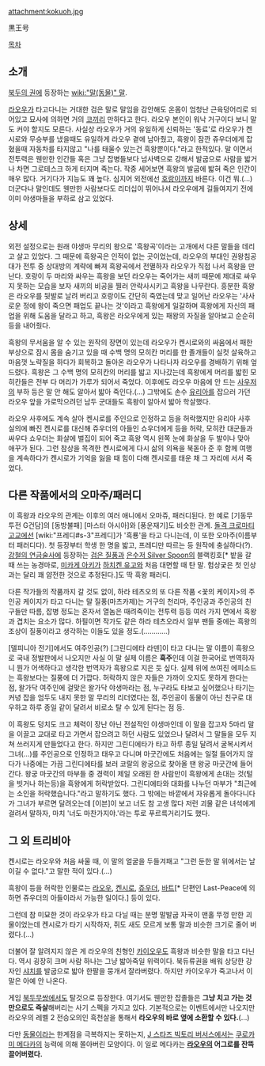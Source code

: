 attachment:kokuoh.jpg

黒王号

[[목차]]

== 소개 ==
[[북두의 권]]에 등장하는 [[wiki:"말(동물)" 말]].

[[라오우]]가 타고다니는 거대한 검은 말로 말임을 감안해도 온몸이 엄청난 근육덩어리로 되어있고 묘사에 의하면 거의 [[코끼리]] 만하다고 한다. 라오우 본인이 워낙 거구이다 보니 말도 커야 할지도 모른다. 사실상 라오우가 거의 유일하게 신뢰하는 '동료'로 라오우가 켄시로와 무승부를 냈을때도 유일하게 라오우 곁에 남아줬고, 흑왕이 잠깐 쥬우더에게 잡혔을때 자동차를 타지않고 "나를 태울수 있는건 흑왕뿐이다."라고 한적있다. 말 이면서 전투력은 웬만한 인간들 혹은 그냥 잡병들보다 넘사벽으로 강해서 발굽으로 사람을 밟거나 차면 그로테스크 하게 터지며 죽는다. 작중 세어보면 흑왕의 발굽에 밟혀 죽은 인간이 매우 많다. 거기다가 지능도 꽤 높다. 심지어 외전에선 [[호랑이]]까지 바른다. 이건 뭐.(…) 더군다나 말인데도 웬만한 사람보다도 리더십이 뛰어나서 라오우에게 길들여지기 전에 이미 야생마들을 부하로 삼고 있었다.

== 상세 ==
외전 설정으로는 원래 야생마 무리의 왕으로 '흑왕곡'이라는 고개에서 다른 말들을 데리고 살고 있었다. 그 때문에 흑왕곡은 인적이 없는 곳이었는데, 라오우의 부대인 권왕침공대가 전투 중 상대방의 계략에 빠져 흑왕곡에서 전멸하자 라오우가 직접 나서 흑왕을 만난다. 호랑이 두 마리와 싸우는 흑왕을 보던 라오우는 죽어가는 새끼 때문에 제대로 싸우지 못하는 모습을 보자 새끼의 비공을 찔러 안락사시키고 흑왕을 나무란다. 흥분한 흑왕은 라오우를 뒷발로 날려 버리고 호랑이도 간단히 죽였는데 맞고 일어난 라오우는 '사사로운 정에 왕이 죽으면 패업도 끝나는 것'이라고 흑왕에게 일갈하며 흑왕에게 자신의 패업을 위해 도움을 달라고 하고, 흑왕은 라오우에게 있는 패왕의 자질을 알아보고 순순히 등을 내어줬다.

흑왕의 무서움을 알 수 있는 원작의 장면이 있는데 라오우가 켄시로와의 싸움에서 패한 부상으로 잠시 몸을 숨기고 있을 때 수백 명의 모히칸 머리를 한 졸개들이 실컷 살육하고 마음껏 노략질을 하다가 회복하고 돌아온 라오우가 나타나자 라오우를 경배하기 위해 엎드렸다. 흑왕은 그 수백 명의 모히칸의 머리를 밟고 지나갔는데 흑왕에게 머리를 밟힌 모히칸들은 전부 다 머리가 가루가 되어서 죽었다. 이후에도 라오우 마음에 안 드는 [[사우저]]의 부하 등은 말 안 해도 알아서 밟아 죽인다.(…) 그밖에도 손수 [[유리아]]를 잡으러 가던 라오우 앞을 가로막으려던 남두 군대들도 흑왕이 알아서 밟아 학살했다.

라오우 사후에도 계속 살아 켄시로를 주인으로 인정하고 등을 허락했지만 유리아 사후 실의에 빠진 켄시로를 대신해 쥬우더의 아들인 쇼우더에게 등을 허락, 모히칸 대군들과 싸우다 쇼우더는 화살에 벌집이 되어 죽고 흑왕 역시 왼쪽 눈에 화살을 두 발이나 맞아 애꾸가 된다. 그런 참상을 목격한 켄시로에게 다시 삶의 의욕을 북돋아 준 후 함께 여행을 계속하다가 켄시로가 기억을 잃을 때 힘이 다해 켄시로를 태운 채 그 자리에 서서 죽었다.

== 다른 작품에서의 오마주/패러디 ==
이 흑왕과 라오우의 관계는 이후의 여러 애니에서 오마쥬, 패러디된다. 한 예로 [기동무투전 G건담]의 [동방불패] [마스터 아시아]와 [풍운재기]도 비슷한 관계. [[돌격 크로마티 고교]]에선 [wiki:"프레디#s-3"프레디]가 '흑룡'을 타고 다니는데, 이 또한 오마주(이름부터 패러디다). 첫 등장부터 학생 한 명을 밟고, 프레디만 따르는 등 원작에 충실하다(?). [[강철의 연금술사]]에 등장하는 [[검은 질풍]]과 [[은수저 Silver Spoon]]의 블랙킹호[* 밭을 갈 때 쓰는 농경마로, [[미카게 아키]]가 [[하치켄 유고]]와 처음 대면할 때 탄 말. 험상궂은 첫 인상과는 달리 꽤 얌전한 것으로 추정된다.]도 딱 흑왕 패러디.

다른 작가들의 작품까지 갈 것도 없이, 하라 테츠오의 또 다른 작품 <꽃의 케이지>의 주인공 케이지가 타고 다니는 말 질풍(마츠카제)는 거구의 천리마, 주인공과 주인공의 친구들만 따름, 잡병 정도는 혼자서 열놈은 때려죽이는 전투력 등등 여러 가지 면에서 흑왕과 겹치는 요소가 많다. 하필이면 작가도 같은 하라 테츠오라서 일부 팬들 중에는 흑왕의 조상이 질풍이라고 생각하는 이들도 있을 정도.(…………)

[델피니아 전기]에서도 여주인공(?) [그린디에타 라덴]이 타고 다니는 말 이름이 흑왕으로 국내 정발판에서 나오지만 사실 이 말 실제 이름은 '''흑주'''인데 이걸 한국어로 번역하자니 뭔가 어색하다고 생각한 번역자가 흑왕으로 지은 듯 싶다. 실제 위에 쓰여진 에피소드는 흑왕보다는 질풍에 더 가깝다. 허락하지 않은 자들은 가까이 오지도 못하게 한다는 점, 왈가닥 여주인에 걸맞은 왈가닥 야생마라는 점, 누구라도 타보고 싶어했으나 타기는커녕 잡을 엄두도 내지 못한 말 무리의 리더였다는 점, 주인공이 동물이 아닌 친구로 대우하고 하루 종일 같이 달려서 비로소 탈 수 있게 된다는 점 등.

이 흑왕도 덩치도 크고 체력이 장난 아닌 전설적인 야생마인데 이 말을 잡고자 5마리 말을 이끌고 교대로 타고 가면서 잡으려고 하던 사람도 있었으나 달려서 그 말들을 모두 지쳐 쓰러지게 만들었다고 한다. 하지만 그린디에타가 타고 하루 종일 달려서 굴복시켜서 그녀(…)를 주인공으로 인정하고 태우고 다니며 마굿간에도 처음에는 일절 들어가지 않다가 나중에는 가끔 그린디에타를 보러 코랄의 왕궁으로 찾아올 땐 왕궁 마굿간에 들어간다. 왕궁 마굿간의 마부들 중 경력이 제일 오래된 한 사람만이 흑왕에게 손대는 것(털을 빗거나 하는등)을 흑왕에게 허락받았다. 그린디에타와 대화를 나누던 마부가 "최근에는 소인을 허락했습니다."라고 말하기도 했다. 그 밖에는 바깥에서 자유롭게 돌아다니다가 그녀가 부르면 달려오는데 [이븐]이 보고 너도 참 고생 많다 저런 괴물 같은 녀석에게 걸려서 말하자, 마치 '너도 마찬가지야.'라는 투로 푸르륵거리기도 했다.

== 그 외 트리비아 ==
켄시로는 라오우와 처음 싸울 때, 이 말의 얼굴을 두들겨패고 "그런 둔한 말 위에서는 날 이길 수 없다."고 말한 적이 있다.(…)

흑왕이 등을 허락한 인물로는 [[라오우]], [[켄시로]], [[쥬우더]], [[바트]][* 단편인 Last-Peace에 의하면 쥬우더의 아들이라서 가능한 일이다.] 등이 있다.

그런데 참 미묘한 것이 라오우가 타고 다닐 때는 분명 말발굽 자국이 맨홀 뚜껑 만한 괴물이었는데 켄시로가 타기 시작하자, 쥐도 새도 모르게 보통 말과 비슷한 크기로 줄어 버렸다.(…)

더불어 잘 알려지지 않은 게 라오우의 친형인 [[카이오우]]도 흑왕과 비슷한 말을 타고 다닌다. 역시 굉장히 크며 사람 하나는 그냥 밟아죽일 위력이다. 북듀류권을 배워 상당한 강자인 [[샤치]]를 발굽으로 밟아 한팔을 뭉개서 잘라버렸다. 하지만 카이오우가 죽고나서 이 말은 아예 안 나온다.

게임 [[북두무쌍]]에서도 탈것으로 등장한다. 여기서도 웬만한 잡졸들은 '''그냥 치고 가는 것만으로도 즉살'''해버리는 사기 스펙을 가지고 있다. 기본적으로는 이벤트에서만 나오지만 라오우의 레벨 2 전승오의인 흑천살을 통해서 '''라오우의 바로 옆에 소환할 수 있다.'''(…)

다만 [[동물]]이라는 한계점을 극복하지는 못하는지, [[J 스타즈 빅토리 버서스]]에서는 [[쿠로카미 메다카]]의 능력에 의해 쫄아버린 모양이다. 이 일로 메다카는 '''[[라오우]]의 어그로를 잔뜩 끌어버렸다.'''
